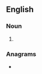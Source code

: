 ==English==

===Noun===
{{head|en|noun form}}

# {{plural of|trisection|lang=en}}

===Anagrams===
* {{anagrams|en|a=ceiinorsstt|testrionics}}